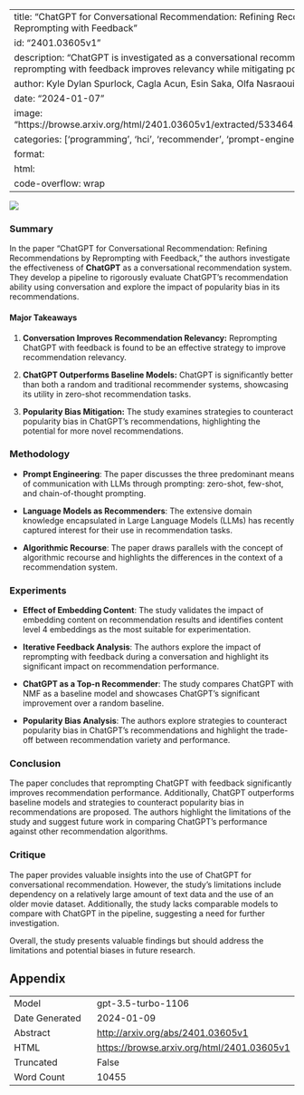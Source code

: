
---
title: "ChatGPT for Conversational Recommendation: Refining Recommendations by Reprompting with Feedback"
id: "2401.03605v1"
description: "ChatGPT is investigated as a conversational recommendation system, and reprompting with feedback improves relevancy while mitigating popularity bias."
author: Kyle Dylan Spurlock, Cagla Acun, Esin Saka, Olfa Nasraoui
date: "2024-01-07"
image: "https://browse.arxiv.org/html/2401.03605v1/extracted/5334641/figures/methodology.png"
categories: ['programming', 'hci', 'recommender', 'prompt-engineering']
format:
  html:
    code-overflow: wrap
---

![](https://browse.arxiv.org/html/2401.03605v1/extracted/5334641/figures/methodology.png)

### Summary

In the paper "ChatGPT for Conversational Recommendation: Refining Recommendations by Reprompting with Feedback," the authors investigate the effectiveness of **ChatGPT** as a conversational recommendation system. They develop a pipeline to rigorously evaluate ChatGPT's recommendation ability using conversation and explore the impact of popularity bias in its recommendations.

#### Major Takeaways

1. **Conversation Improves Recommendation Relevancy:** Reprompting ChatGPT with feedback is found to be an effective strategy to improve recommendation relevancy.

2. **ChatGPT Outperforms Baseline Models:** ChatGPT is significantly better than both a random and traditional recommender systems, showcasing its utility in zero-shot recommendation tasks.

3. **Popularity Bias Mitigation:** The study examines strategies to counteract popularity bias in ChatGPT's recommendations, highlighting the potential for more novel recommendations.

### Methodology

- **Prompt Engineering**: The paper discusses the three predominant means of communication with LLMs through prompting: zero-shot, few-shot, and chain-of-thought prompting.

- **Language Models as Recommenders**: The extensive domain knowledge encapsulated in Large Language Models (LLMs) has recently captured interest for their use in recommendation tasks.

- **Algorithmic Recourse**: The paper draws parallels with the concept of algorithmic recourse and highlights the differences in the context of a recommendation system.

### Experiments

- **Effect of Embedding Content**: The study validates the impact of embedding content on recommendation results and identifies content level 4 embeddings as the most suitable for experimentation.

- **Iterative Feedback Analysis**: The authors explore the impact of reprompting with feedback during a conversation and highlight its significant impact on recommendation performance.

- **ChatGPT as a Top-n Recommender**: The study compares ChatGPT with NMF as a baseline model and showcases ChatGPT's significant improvement over a random baseline.

- **Popularity Bias Analysis**: The authors explore strategies to counteract popularity bias in ChatGPT's recommendations and highlight the trade-off between recommendation variety and performance.

### Conclusion

The paper concludes that reprompting ChatGPT with feedback significantly improves recommendation performance. Additionally, ChatGPT outperforms baseline models and strategies to counteract popularity bias in recommendations are proposed. The authors highlight the limitations of the study and suggest future work in comparing ChatGPT's performance against other recommendation algorithms.

### Critique

The paper provides valuable insights into the use of ChatGPT for conversational recommendation. However, the study's limitations include dependency on a relatively large amount of text data and the use of an older movie dataset. Additionally, the study lacks comparable models to compare with ChatGPT in the pipeline, suggesting a need for further investigation.

Overall, the study presents valuable findings but should address the limitations and potential biases in future research.

## Appendix

|          |          |
|----------|----------|
| Model     | gpt-3.5-turbo-1106       |
| Date Generated     | 2024-01-09       |
| Abstract | [http://arxiv.org/abs/2401.03605v1](http://arxiv.org/abs/2401.03605v1)        |
| HTML     | [https://browse.arxiv.org/html/2401.03605v1](https://browse.arxiv.org/html/2401.03605v1)       |
| Truncated       | False       |
| Word Count       | 10455       |